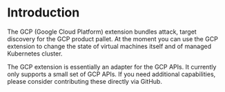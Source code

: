 # Introduction

The GCP (Google Cloud Platform) extension bundles attack, target discovery for the GCP product pallet.
At the moment you can use the GCP extension to change the state of virtual machines itself and of managed Kubernetes cluster.

The GCP extension is essentially an adapter for the GCP APIs. It currently only supports a small set of GCP APIs. If you need additional capabilities, please consider contributing these directly via GitHub.
